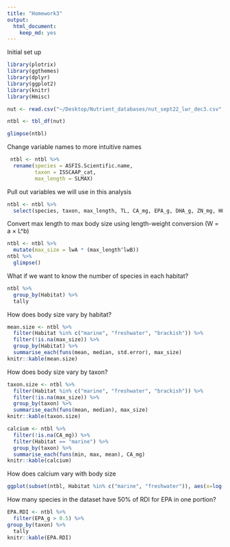 ```yaml
---
title: "Homework3"
output: 
  html_document: 
    keep_md: yes
---
```


Initial set up
```r
library(plotrix)
library(ggthemes)
library(dplyr)
library(ggplot2)
library(knitr)
library(Hmisc)

nut <- read.csv("~/Desktop/Nutrient_databases/nut_sept22_lwr_dec3.csv", comment.char="#", stringsAsFactors=FALSE)

ntbl <- tbl_df(nut)

glimpse(ntbl)
```

Change variable names to more intuitive names
```r
 ntbl <- ntbl %>%
  rename(species = ASFIS.Scientific.name,
         taxon = ISSCAAP_cat,
         max_length = SLMAX)
```

Pull out variables we will use in this analysis
```r
ntbl <- ntbl %>%
  select(species, taxon, max_length, TL, CA_mg, EPA_g, DHA_g, ZN_mg, HG_mcg, lwA, lwB, Habitat, Subgroup, Abs_lat)
```

Convert max length to max body size using length-weight conversion (W = a × L^b)
```r
ntbl <- ntbl %>%
  mutate(max_size = lwA * (max_length^lwB))
ntbl %>%
  glimpse()
```

What if we want to know the number of species in each habitat?
```r
ntbl %>%
  group_by(Habitat) %>%
  tally
```


How does body size vary by habitat?
```r
mean.size <- ntbl %>%
  filter(Habitat %in% c("marine", "freshwater", "brackish")) %>%
  filter(!is.na(max_size)) %>% 
  group_by(Habitat) %>%
  summarise_each(funs(mean, median, std.error), max_size)
knitr::kable(mean.size)
```

How does body size vary by taxon?
```r
taxon.size <- ntbl %>%
  filter(Habitat %in% c("marine", "freshwater", "brackish")) %>%
  filter(!is.na(max_size)) %>% 
  group_by(taxon) %>%
  summarise_each(funs(mean, median), max_size)
knitr::kable(taxon.size)
```

```r
calcium <- ntbl %>%
  filter(!is.na(CA_mg)) %>%
  filter(Habitat == "marine") %>%
  group_by(taxon) %>%
  summarise_each(funs(min, max, mean), CA_mg)
knitr::kable(calcium)

```

How does calcium vary with body size
```r
ggplot(subset(ntbl, Habitat %in% c("marine", "freshwater")), aes(x=log(max_size), y=log(CA_mg), color = Habitat)) + geom_point() + stat_summary(aes(y = log(CA_mg)), fun.y=mean, geom = "point") + geom_hline(aes(yintercept=log(250))) + stat_smooth(method = "lm") + theme_pander()
```

How many species in the dataset have 50% of RDI for EPA in one portion?
```r
EPA.RDI <- ntbl %>%
  filter(EPA_g > 0.5) %>% 
group_by(taxon) %>%
  tally
knitr::kable(EPA.RDI)
```
